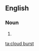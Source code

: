 ==English==

===Noun===
{{en-noun|head=[[cloud]] [[burst]]}}

# {{alternative form of|cloudburst|lang=en}}

[[ta:cloud burst]]